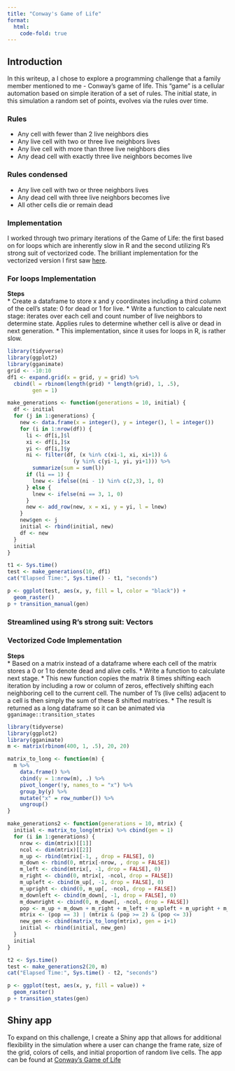 ```yaml
---
title: "Conway's Game of Life"
format: 
  html: 
    code-fold: true
---
```


## Introduction  
In this writeup, a I chose to explore a programming challenge that a family member mentioned to me - Conway's game of life. This "game" is a cellular automation based on simple iteration of a set of rules. The initial state, in this simulation a random set of points, evolves via the rules over time. 

### Rules
* Any cell with fewer than 2 live neighbors dies
* Any live cell with two or three live neighbors lives
* Any live cell with more than three live neighbors dies
* Any dead cell with exactly three live neighbors becomes live

### Rules condensed  
* Any live cell with two or three neighbors lives
* Any dead cell with three live neighbors becomes live
* All other cells die or remain dead

### Implementation  
I worked through two primary iterations of the Game of Life: the first based on for loops which are inherently slow in R and the second utilizing R's strong suit of vectorized code. The brilliant implementation for the vectorized version I first saw [here](https://github.com/WinVector/FastBaseR/blob/master/R/ConwayLife.R).   

### For loops Implementation  
**Steps**  
* Create a dataframe to store x and y coordinates including a third column of the cell's state: 0 for dead or 1 for live. 
* Write a function to calculate next stage: iterates over each cell and count number of live neighbors to determine state. Applies rules to determine whether cell is alive or dead in next generation. 
* This implementation, since it uses for loops in R, is rather slow. 

```r
library(tidyverse)
library(ggplot2)
library(gganimate)
grid <- -10:10
df1 <- expand.grid(x = grid, y = grid) %>%
  cbind(l = rbinom(length(grid) * length(grid), 1, .5), 
        gen = 1)

make_generations <- function(generations = 10, initial) {
  df <- initial
  for (j in 1:generations) {
    new <- data.frame(x = integer(), y = integer(), l = integer())
    for (i in 1:nrow(df)) {
      li <- df[i,]$l
      xi <- df[i,]$x
      yi <- df[i,]$y
      ni <- filter(df, (x %in% c(xi-1, xi, xi+1)) & 
                     (y %in% c(yi-1, yi, yi+1))) %>% 
        summarize(sum = sum(l))
      if (li == 1) {
        lnew <- ifelse((ni - 1) %in% c(2,3), 1, 0)
      } else {
        lnew <- ifelse(ni == 3, 1, 0)
      }
      new <- add_row(new, x = xi, y = yi, l = lnew)
    }
    new$gen <- j
    initial <- rbind(initial, new)
    df <- new
  }
  initial
}

t1 <- Sys.time()
test <- make_generations(10, df1)
cat("Elapsed Time:", Sys.time() - t1, "seconds")

p <- ggplot(test, aes(x, y, fill = l, color = "black")) + 
  geom_raster()
p + transition_manual(gen)
```

### Streamlined using R's strong suit: Vectors
### Vectorized Code Implementation  
**Steps**  
* Based on a matrix instead of a dataframe where each cell of the matrix stores a 0 or 1 to denote dead and alive cells. 
* Write a function to calculate next stage. 
  * This new function copies the matrix 8 times shifting each iteration by including a row or column of zeros, effectively shifting each neighboring cell to the current cell. The number of 1's (live cells) adjacent to a cell is then simply the sum of these 8 shifted matrices. 
* The result is returned as a long dataframe so it can be animated via `gganimage::transition_states` 


```r
library(tidyverse)
library(ggplot2)
library(gganimate)
m <- matrix(rbinom(400, 1, .5), 20, 20)

matrix_to_long <- function(m) {
  m %>% 
    data.frame() %>%
    cbind(y = 1:nrow(m), .) %>%
    pivot_longer(!y, names_to = "x") %>%
    group_by(y) %>%
    mutate("x" = row_number()) %>%
    ungroup()
}

make_generations2 <- function(generations = 10, mtrix) {
  initial <- matrix_to_long(mtrix) %>% cbind(gen = 1)
  for (i in 1:generations) {
    nrow <- dim(mtrix)[[1]]
    ncol <- dim(mtrix)[[2]]
    m_up <- rbind(mtrix[-1, , drop = FALSE], 0)
    m_down <- rbind(0, mtrix[-nrow, , drop = FALSE])
    m_left <- cbind(mtrix[, -1, drop = FALSE], 0)
    m_right <- cbind(0, mtrix[, -ncol, drop = FALSE])
    m_upleft <- cbind(m_up[, -1, drop = FALSE], 0)
    m_upright <- cbind(0, m_up[, -ncol, drop = FALSE])
    m_downleft <- cbind(m_down[, -1, drop = FALSE], 0)
    m_downright <- cbind(0, m_down[, -ncol, drop = FALSE])
    pop <- m_up + m_down + m_right + m_left + m_upleft + m_upright + m_downleft + m_downright
    mtrix <- (pop == 3) | (mtrix & (pop >= 2) & (pop <= 3))
    new_gen <- cbind(matrix_to_long(mtrix), gen = i+1)
    initial <- rbind(initial, new_gen)
  }
  initial
}

t2 <- Sys.time()
test <- make_generations2(20, m)
cat("Elapsed Time:", Sys.time() - t2, "seconds")

p <- ggplot(test, aes(x, y, fill = value)) + 
  geom_raster()
p + transition_states(gen)
```

## Shiny app
To expand on this challenge, I create a Shiny app that allows for additional flexibility in the simulation where a user can change the frame rate, size of the grid, colors of cells, and initial proportion of random live cells. The app can be found at [Conway's Game of Life](https://rx31wu-nathan-young.shinyapps.io/Game_of_Life/)
